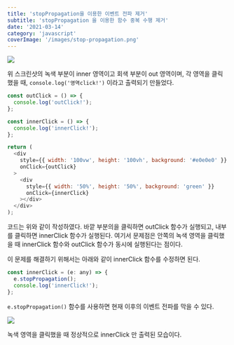 ```yaml
---
title: 'stopPropagation을 이용한 이벤트 전파 제거'
subtitle: 'stopPropagation 을 이용한 함수 중복 수행 제거'
date: '2021-03-14'
category: 'javascript'
coverImage: '/images/stop-propagation.png'
---
```


![](https://images.velog.io/images/hojin9622/post/b34cca9f-8c27-4542-aa8e-1aa69a4db2d4/Screen%20Shot%202021-03-14%20at%209.30.36%20PM.png)

위 스크린샷의 녹색 부분이 inner 영역이고 회색 부분이 out 영역이며, 각 영역을 클릭했을 때, `console.log('영역click!')` 이라고 출력되기 만들었다.

```js
const outClick = () => {
  console.log('outClick!');
};

const innerClick = () => {
  console.log('innerClick!');
};

return (
  <div
    style={{ width: '100vw', height: '100vh', background: '#e0e0e0' }}
    onClick={outClick}
  >
    <div
      style={{ width: '50%', height: '50%', background: 'green' }}
      onClick={innerClick}
    ></div>
  </div>
);
```

코드는 위와 같이 작성하였다.
바깥 부분의을 클릭하면 outClick 함수가 실행되고, 내부를 클릭하면 innerClick 함수가 실행된다.
여기서 문제점은 안쪽의 녹색 영역을 클릭했을 때 innerClick 함수와 outClick 함수가 동시에 실행된다는 점이다.

이 문제를 해결하기 위해서는 아래와 같이 innerClick 함수를 수정하면 된다.

```js
const innerClick = (e: any) => {
  e.stopPropagation();
  console.log('innerClick!');
};
```

`e.stopPropagation()` 함수를 사용하면 현재 이후의 이벤트 전파를 막을 수 있다.

![](https://images.velog.io/images/hojin9622/post/ebbdb173-03ae-4d9b-a2e9-31787a5dfaa9/Screen%20Shot%202021-03-14%20at%209.33.50%20PM.png)

녹색 영역을 클릭했을 때 정상적으로 innerClick 만 출력된 모습이다.
